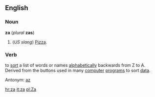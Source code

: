 ==English==
===Noun===
'''za''' (''plural'' '''zas''')

#(''US slang'') [[Pizza]].

<!--Put translations, etc, under "pizza", unless you are aware of languages that have slang terms for "pizza"-->

===Verb===
to [[sort]] a list of words or names [[alphabetically]] backwards from Z to A. Derived from the buttons used in many [[computer]] [[program]]s to sort [[data]].

Antonym: [[az]]

[[hr:za]]
[[it:za]]
[[pl:Za]]